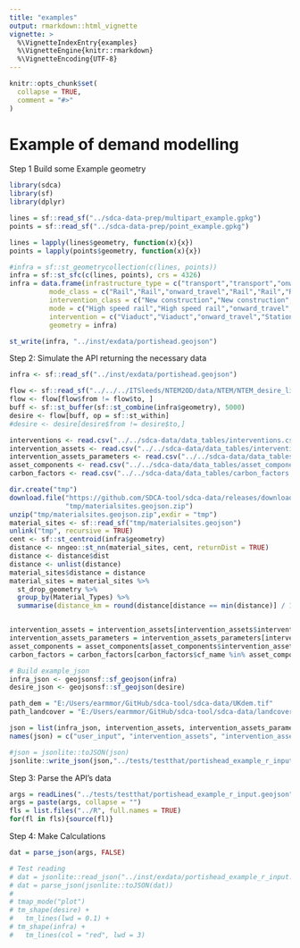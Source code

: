 ```yaml
---
title: "examples"
output: rmarkdown::html_vignette
vignette: >
  %\VignetteIndexEntry{examples}
  %\VignetteEngine{knitr::rmarkdown}
  %\VignetteEncoding{UTF-8}
---
```


```r
knitr::opts_chunk$set(
  collapse = TRUE,
  comment = "#>"
)
```

# Example of demand modelling

Step 1 Build some Example geometry

```r
library(sdca)
library(sf)
library(dplyr)
```

```r

lines = sf::read_sf("../sdca-data-prep/multipart_example.gpkg")
points = sf::read_sf("../sdca-data-prep/point_example.gpkg")

lines = lapply(lines$geometry, function(x){x})
points = lapply(points$geometry, function(x){x})

#infra = sf::st_geometrycollection(c(lines, points))
infra = sf::st_sfc(c(lines, points), crs = 4326)
infra = data.frame(infrastructure_type = c("transport","transport","onward_travel","transport","transport","transport"),
          mode_class = c("Rail","Rail","onward_travel","Rail","Rail","Rail"),
          intervention_class = c("New construction","New construction","onward_travel","New construction","New construction","New construction"),
          mode = c("High speed rail","High speed rail","onward_travel","High speed rail","High speed rail","High speed rail"),
          intervention = c("Viaduct","Viaduct","onward_travel","Station - at grade","Station - at grade","Station - at grade"),
          geometry = infra)

st_write(infra, "../inst/exdata/portishead.geojson")
```


Step 2: Simulate the API returning the necessary data

```r

infra <- sf::read_sf("../inst/exdata/portishead.geojson")

flow <- sf::read_sf("../../../ITSleeds/NTEM2OD/data/NTEM/NTEM_desire_lines.geojson")
flow <- flow[flow$from != flow$to, ]
buff <- sf::st_buffer(sf::st_combine(infra$geometry), 5000)
desire <- flow[buff, op = sf::st_within]
#desire <- desire[desire$from != desire$to,]

interventions <- read.csv("../../sdca-data/data_tables/interventions.csv")
intervention_assets <- read.csv("../../sdca-data/data_tables/intervention_assets.csv")
intervention_assets_parameters <- read.csv("../../sdca-data/data_tables/intervention_assets_parameters.csv")
asset_components <- read.csv("../../sdca-data/data_tables/asset_components.csv")
carbon_factors <- read.csv("../../sdca-data/data_tables/carbon_factors.csv")

dir.create("tmp")
download.file("https://github.com/SDCA-tool/sdca-data/releases/download/map_data/materialsites.geojson.zip",
              "tmp/materialsites.geojson.zip")
unzip("tmp/materialsites.geojson.zip",exdir = "tmp")
material_sites <- sf::read_sf("tmp/materialsites.geojson")
unlink("tmp", recursive = TRUE)
cent <- sf::st_centroid(infra$geometry)
distance <- nngeo::st_nn(material_sites, cent, returnDist = TRUE)
distance <- distance$dist
distance <- unlist(distance)
material_sites$distance = distance
material_sites = material_sites %>%
  st_drop_geometry %>%
  group_by(Material_Types) %>%
  summarise(distance_km = round(distance[distance == min(distance)] / 1000,1))


intervention_assets = intervention_assets[intervention_assets$intervention %in% infra$intervention,]
intervention_assets_parameters = intervention_assets_parameters[intervention_assets_parameters$asset %in% intervention_assets$asset,]
asset_components = asset_components[asset_components$intervention_asset %in% intervention_assets$asset, ]
carbon_factors = carbon_factors[carbon_factors$cf_name %in% asset_components$cf_name, ]

# Build example_json
infra_json <- geojsonsf::sf_geojson(infra)
desire_json <- geojsonsf::sf_geojson(desire)

path_dem = "E:/Users/earmmor/GitHub/sdca-tool/sdca-data/UKdem.tif"
path_landcover = "E:/Users/earmmor/GitHub/sdca-tool/sdca-data/landcover.tif"

json = list(infra_json, intervention_assets, intervention_assets_parameters, asset_components, carbon_factors, desire_json, path_dem, path_landcover, material_sites)
names(json) = c("user_input", "intervention_assets", "intervention_assets_parameters", "asset_components", "carbon_factors", "desire_lines", "path_dem","path_landcover", "material_sites")

#json = jsonlite::toJSON(json)
jsonlite::write_json(json,"../tests/testthat/portishead_example_r_input.geojson", pretty = TRUE)
```

Step 3: Parse the API's data

```r
args = readLines("../tests/testthat/portishead_example_r_input.geojson")
args = paste(args, collapse = "")
fls = list.files("../R", full.names = TRUE)
for(fl in fls){source(fl)}
```


Step 4: Make Calculations

```r
dat = parse_json(args, FALSE)


```



```r
# Test reading
# dat = jsonlite::read_json("../inst/exdata/portishead_example_r_input.geojson", simplifyVector = TRUE)
# dat = parse_json(jsonlite::toJSON(dat))
# 
# tmap_mode("plot")
# tm_shape(desire) +
#   tm_lines(lwd = 0.1) +
# tm_shape(infra) +
#   tm_lines(col = "red", lwd = 3)

```

